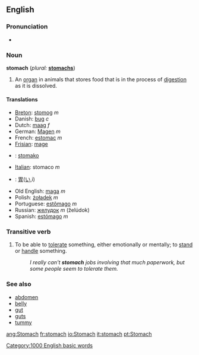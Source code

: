 ==English==
===Pronunciation===
*{{audio|en-us-stomach.ogg|Audio (US)}}

=== Noun ===
'''stomach'''  (''plural:'' '''[[stomachs]]''')
# An [[organ]] in animals that stores food that is in the process of [[digestion]] as it is dissolved.

==== Translations ====
*[[Breton]]: [[stomog]] ''m''
*Danish: [[bug]] ''c''
*Dutch: [[maag]] ''f''
*German: [[Magen]] ''m''
*French: [[estomac]] ''m''
*[[Frisian]]: [[mage]]
*{{io}} : [[stomako]]
*[[Italian]]: stomaco ''m''
*{{ja}} : [[胃]]([[い]],i)
*Old English: [[maga#Old English|maga]] ''m''
*Polish: [[żołądek]] ''m''
*Portuguese: [[estômago]] ''m''
*Russian: [[желудок]] ''m'' (želúdok)
*Spanish: [[estómago]] ''m''

===Transitive verb===
{{en-infl-reg-consonant|stomach||}}
# To be able to [[tolerate]] something, either emotionally or mentally; to [[stand]] or [[handle]] something.
#:''I really can't '''stomach''' jobs involving that much paperwork, but some people seem to tolerate them.''

===See also===
*[[abdomen]]
*[[belly]]
*[[gut]]
*[[guts]]
*[[tummy]]

[[Category:1000 English basic words]]

[[ang:Stomach]]
[[fr:stomach]]
[[io:Stomach]]
[[it:stomach]]
[[pt:Stomach]]
